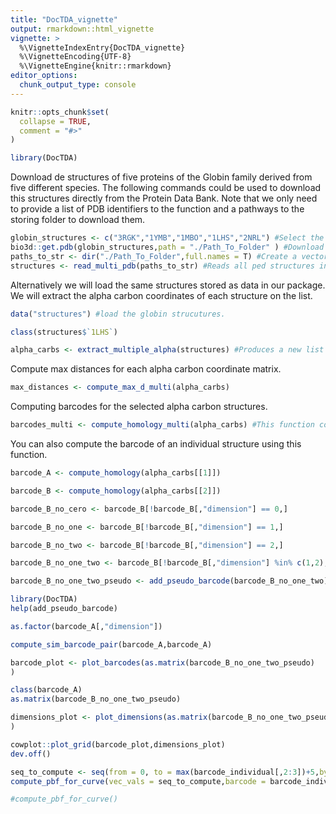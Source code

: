 ```yaml
---
title: "DocTDA_vignette"
output: rmarkdown::html_vignette
vignette: >
  %\VignetteIndexEntry{DocTDA_vignette}
  %\VignetteEncoding{UTF-8}
  %\VignetteEngine{knitr::rmarkdown}
editor_options: 
  chunk_output_type: console
---
```


```r
knitr::opts_chunk$set(
  collapse = TRUE,
  comment = "#>"
)
```

```r
library(DocTDA)
```

Download de structures of five proteins of the Globin family derived from five different species. 
The following commands could be used to download this structures directly from the Protein Data Bank. 
Note that we only need to provide a list of PDB identifiers to the function and a pathways to the storing folder to download them.
```r
globin_structures <- c("3RGK","1YMB","1MBO","1LHS","2NRL") #Select the structures you want to work with.
bio3d::get.pdb(globin_structures,path = "./Path_To_Folder" ) #Download the pdb files for each structure in the folder specified.
paths_to_str <- dir("./Path_To_Folder",full.names = T) #Create a vector with the absolute pathws to each downloaded structure.
structures <- read_multi_pdb(paths_to_str) #Reads all ped structures into R's environment.
```

Alternatively we will load the same structures stored as data in our package. We will extract the alpha carbon coordinates of each structure on the list. 

```r
data("structures") #load the globin strucutures.

class(structures$`1LHS`)

alpha_carbs <- extract_multiple_alpha(structures) #Produces a new list with the coordinates for the alpha carbons of the structures included in the previous list.
```

Compute max distances for each alpha carbon coordinate matrix.

```r
max_distances <- compute_max_d_multi(alpha_carbs)
```

Computing barcodes for the selected alpha carbon structures.

```r
barcodes_multi <- compute_homology_multi(alpha_carbs) #This function computes the barcodes for the 
```

You can also compute the barcode of an individual structure using this function.

```r
barcode_A <- compute_homology(alpha_carbs[[1]])

barcode_B <- compute_homology(alpha_carbs[[2]])

barcode_B_no_cero <- barcode_B[!barcode_B[,"dimension"] == 0,]

barcode_B_no_one <- barcode_B[!barcode_B[,"dimension"] == 1,]

barcode_B_no_two <- barcode_B[!barcode_B[,"dimension"] == 2,]

barcode_B_no_one_two <- barcode_B[!barcode_B[,"dimension"] %in% c(1,2),]

barcode_B_no_one_two_pseudo <- add_pseudo_barcode(barcode_B_no_one_two)

library(DocTDA)
help(add_pseudo_barcode)

as.factor(barcode_A[,"dimension"])

compute_sim_barcode_pair(barcode_A,barcode_A)

barcode_plot <- plot_barcodes(as.matrix(barcode_B_no_one_two_pseudo)
)

class(barcode_A)
as.matrix(barcode_B_no_one_two_pseudo)

dimensions_plot <- plot_dimensions(as.matrix(barcode_B_no_one_two_pseudo)
)

cowplot::plot_grid(barcode_plot,dimensions_plot)
dev.off()
```




```r
seq_to_compute <- seq(from = 0, to = max(barcode_individual[,2:3])+5,by = 0.1)
compute_pbf_for_curve(vec_vals = seq_to_compute,barcode = barcode_individual,dim_betti = 0)

#compute_pbf_for_curve()
```


